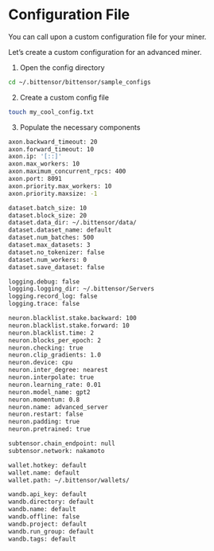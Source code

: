 # Configuration File

You can call upon a custom configuration file for your miner.

Let’s create a custom configuration for an advanced miner.

1. Open the config directory

```bash
cd ~/.bittensor/bittensor/sample_configs
```

2. Create a custom config file

```bash
touch my_cool_config.txt
```

3. Populate the necessary components

```bash
axon.backward_timeout: 20
axon.forward_timeout: 10
axon.ip: '[::]'
axon.max_workers: 10
axon.maximum_concurrent_rpcs: 400
axon.port: 8091
axon.priority.max_workers: 10
axon.priority.maxsize: -1

dataset.batch_size: 10
dataset.block_size: 20
dataset.data_dir: ~/.bittensor/data/
dataset.dataset_name: default
dataset.num_batches: 500
dataset.max_datasets: 3
dataset.no_tokenizer: false
dataset.num_workers: 0
dataset.save_dataset: false

logging.debug: false
logging.logging_dir: ~/.bittensor/Servers
logging.record_log: false
logging.trace: false

neuron.blacklist.stake.backward: 100
neuron.blacklist.stake.forward: 10
neuron.blacklist.time: 2
neuron.blocks_per_epoch: 2
neuron.checking: true
neuron.clip_gradients: 1.0
neuron.device: cpu
neuron.inter_degree: nearest
neuron.interpolate: true
neuron.learning_rate: 0.01
neuron.model_name: gpt2
neuron.momentum: 0.8
neuron.name: advanced_server
neuron.restart: false
neuron.padding: true
neuron.pretrained: true

subtensor.chain_endpoint: null
subtensor.network: nakamoto

wallet.hotkey: default
wallet.name: default
wallet.path: ~/.bittensor/wallets/

wandb.api_key: default
wandb.directory: default
wandb.name: default
wandb.offline: false
wandb.project: default
wandb.run_group: default
wandb.tags: default
```
